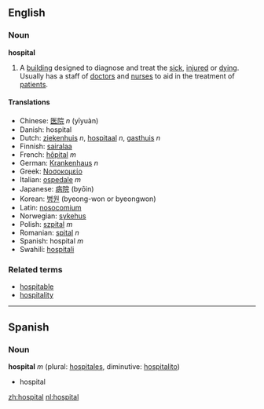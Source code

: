 == English ==
===Noun===
'''hospital'''

#A [[building]] designed to diagnose and treat the [[sick]], [[injured]] or [[dying]].  Usually has a staff of [[doctor]]s and [[nurse]]s to aid in the treatment of [[patient]]s.

====Translations====
*Chinese: [[医院]] ''n'' (yīyuàn)
*Danish: hospital
*Dutch: [[ziekenhuis]] ''n'', [[hospitaal]] ''n'', [[gasthuis]] ''n''
*Finnish: [[sairalaa]]
*French: [[hôpital]] ''m''
*German: [[Krankenhaus]] ''n''
*Greek: [[Νοσοκομείο]]
*Italian: [[ospedale]] ''m''
*Japanese: [[病院]] (byōin)
*Korean: [[병원]] (byeong-won or byeongwon)
*Latin: [[nosocomium]]
*Norwegian: [[sykehus]]
*Polish: [[szpital]] ''m''
*Romanian: [[spital]] ''n''
*Spanish: hospital ''m''
*Swahili: [[hospitali]]

===Related terms===
*[[hospitable]]
*[[hospitality]]

----

== Spanish ==
===Noun===
'''hospital''' ''m'' (plural: [[hospitales]], diminutive: [[hospitalito]])

* hospital

{{Wikipedia}}

[[zh:hospital]]
[[nl:hospital]]
